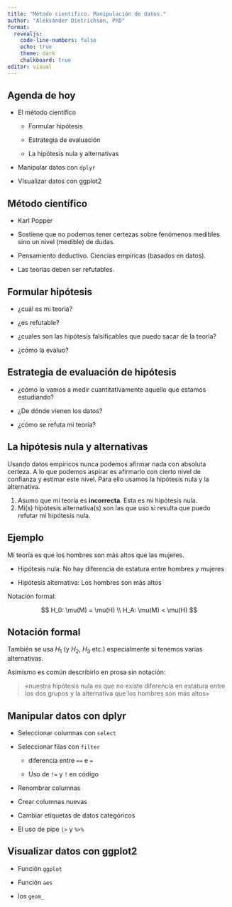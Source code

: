 ```yaml
---
title: "Método cientifico. Manipulación de datos."
author: "Aleksander Dietrichson, PhD"
format: 
  revealjs: 
    code-line-numbers: false
    echo: true
    theme: dark
    chalkboard: true
editor: visual
---
```


## Agenda de hoy

-   El método científico

    -   Formular hipótesis

    -   Estrategia de evaluación

    -   La hipótesis nula y alternativas

-   Manipular datos con `dplyr`

-   VIsualizar datos con ggplot2

## Método científico

-   Karl Popper

-   Sostiene que no podemos tener certezas sobre fenómenos medibles sino un nivel (medible) de dudas.

-   Pensamiento deductivo. Ciencias empíricas (basados en datos).

-   Las teorías deben ser refutables.

## Formular hipótesis

-   ¿cuál es mi teoría?

-   ¿es refutable?

-   ¿cuales son las hipótesis falsificables que puedo sacar de la teoría?

-   ¿cómo la evaluo?

## Estrategia de evaluación de hipótesis

-   ¿cómo lo vamos a medir cuantitativamente aquello que estamos estudiando?

-   ¿De dónde vienen los datos?

-   ¿cómo se refuta mi teoría?

## La hipótesis nula y alternativas

Usando datos empíricos nunca podemos afirmar nada con absoluta certeza. A lo que podemos aspirar es afirmarlo con cierto nivel de confianza y estimar este nivel. Para ello usamos la hipótesis nula y la alternativa.

1.  Asumo que mi teoría es **incorrecta**. Esta es mi hipótesis nula.
2.  Mi(s) hipótesis alternativa(s) son las que uso si resulta que puedo refutar mi hipótesis nula.

## Ejemplo

Mi teoría es que los hombres son más altos que las mujeres.

-   Hipótesis nula: No hay diferencia de estatura entre hombres y mujeres

-   Hipótesis alternativa: Los hombres son más altos

Notación formal:

$$
H_0: \mu(M) = \mu(H) \\
H_A: \mu(M) < \mu(H) 
$$

## Notación formal

También se usa $H_1$ (y $H_2$, $H_3$ etc.) especialmente si tenemos varias alternativas.

Asimismo es común describirlo en prosa sin notación:

> «nuestra hipótesis nula es que no existe diferencia en estatura entre los dos grupos y la alternativa que los hombres son más altos»

## Manipular datos con dplyr

-   Seleccionar columnas con `select`

-   Seleccionar filas con `filter`

    -   diferencia entre `==` e `=`

    -   Uso de `!=` y `!` en código

-   Renombrar columnas

-   Crear columnas nuevas

-   Cambiar etiquetas de datos categóricos

-   El uso de pipe `|>` y `%>%`

## Visualizar datos con ggplot2

-   Función `ggplot`

-   Función `aes`

-   los `geom_`
